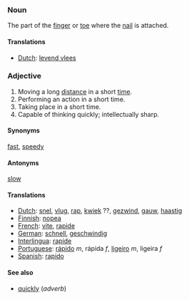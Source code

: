===Noun===
The part of the [[finger]] or [[toe]] where the [[nail]] is attached.

====Translations====
*[[Dutch]]: [[levend vlees]]

===Adjective===
# Moving a long [[distance]] in a short [[time]].
# Performing an action in a short time.
# Taking place in a short time.
# Capable of thinking quickly; intellectually sharp.

====Synonyms====
[[fast]], [[speedy]]

====Antonyms====
[[slow]]

====Translations====
*[[Dutch]]: [[snel]], [[vlug]], [[rap]], [[kwiek]] ??, [[gezwind]], [[gauw]], [[haastig]]
*[[Finnish]]: [[nopea]]
*[[French]]: [[vite]], [[rapide]]
*[[German]]: [[schnell]], [[geschwindig]]
*[[Interlingua]]: [[rapide]]
*[[Portuguese]]: [[rápido]] ''m'', rápida ''f'', [[ligeiro]] ''m'', ligeira ''f''
*[[Spanish]]: [[rapido]]

====See also====

* [[quickly]] (''adverb'')